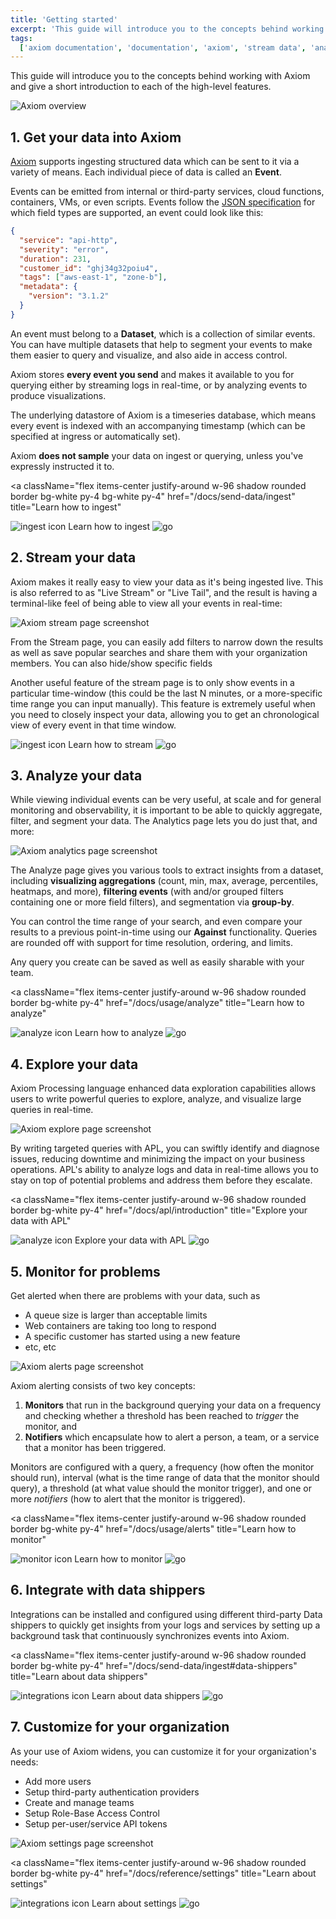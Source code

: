 ```yaml
---
title: 'Getting started'
excerpt: 'This guide will introduce you to the concepts behind working with Axiom and give a short introduction to each of the high-level features.'
tags:
  ['axiom documentation', 'documentation', 'axiom', 'stream data', 'analyze data', 'explore data']
---
```


This guide will introduce you to the concepts behind working with Axiom and give a short introduction to each of the high-level features.

![Axiom overview](/doc-assets/shots/getting-started-24.png 'Axiom overview')

## 1. Get your data into Axiom

[Axiom](https://app.axiom.co/) supports ingesting structured data which can be sent to it via a variety of means. Each individual piece of data is called an **Event**.

Events can be emitted from internal or third-party services, cloud functions, containers, VMs, or even scripts. Events follow the [JSON specification](https://www.json.org/json-en.html) for which field types are supported, an event could look like this:

```json copy
{
  "service": "api-http",
  "severity": "error",
  "duration": 231,
  "customer_id": "ghj34g32poiu4",
  "tags": ["aws-east-1", "zone-b"],
  "metadata": {
    "version": "3.1.2"
  }
}
```

An event must belong to a **Dataset**, which is a collection of similar events. You can have multiple datasets that help to segment your events to make them easier to query and visualize, and also aide in access control.

Axiom stores **every event you send** and makes it available to you for querying either by streaming logs in real-time, or by analyzing events to produce visualizations.

The underlying datastore of Axiom is a timeseries database, which means every event is indexed with an accompanying timestamp (which can be specified at ingress or automatically set).

Axiom **does not sample** your data on ingest or querying, unless you've expressly instructed it to.

<a
  className="flex items-center justify-around w-96 shadow rounded border bg-white py-4 bg-white py-4"
  href="/docs/send-data/ingest"
  title="Learn how to ingest"
>
  <Image src="/doc-assets/ingest.svg" width={24} height={24} alt="ingest icon" />
  <span>Learn how to ingest</span>
  <Image src="/doc-assets/chevron-right.svg" width={16} height={16} alt="go" />
</a>

## 2. Stream your data

Axiom makes it really easy to view your data as it's being ingested live. This is also referred to as "Live Stream" or "Live Tail", and the result is having a terminal-like feel of being able to view all your events in real-time:

![Axiom stream page screenshot](/doc-assets/shots/getting-started-stream.png 'Axiom stream page screenshot')

From the Stream page, you can easily add filters to narrow down the results as well as save popular searches and share them with your organization members. You can also hide/show specific fields

Another useful feature of the stream page is to only show events in a particular time-window (this could be the last N minutes, or a more-specific time range you can input manually). This feature is extremely useful when you need to closely inspect your data, allowing you to get an chronological view of every event in that time window.

<Link href="/docs/usage/stream" title="Learn how to stream">
  <a className="flex items-center justify-around  shadow rounded border bg-white py-4">
    <Image src="/doc-assets/stream.svg" width={24} height={24} alt="ingest icon" />
    <span>Learn how to stream</span>
    <Image src="/doc-assets/chevron-right.svg" width={16} height={16} alt="go" />
  </a>
</Link>

## 3. Analyze your data

While viewing individual events can be very useful, at scale and for general monitoring and observability, it is important to be able to quickly aggregate, filter, and segment your data. The Analytics page lets you do just that, and more:

![Axiom analytics page screenshot](/doc-assets/shots/analyze-your-data-1.png 'Axiom analytics page screenshot')

The Analyze page gives you various tools to extract insights from a dataset, including **visualizing aggregations** (count, min, max, average, percentiles, heatmaps, and more), **filtering events** (with and/or grouped filters containing one or more field filters), and segmentation via **group-by**.

You can control the time range of your search, and even compare your results to a previous point-in-time using our **Against** functionality. Queries are rounded off with support for time resolution, ordering, and limits.

Any query you create can be saved as well as easily sharable with your team.

<a
  className="flex items-center justify-around w-96 shadow rounded border bg-white py-4"
  href="/docs/usage/analyze"
  title="Learn how to analyze"
>
  <Image src="/doc-assets/analyze.svg" width={24} height={24} alt="analyze icon" />
  <span>Learn how to analyze</span>
  <Image src="/doc-assets/chevron-right.svg" width={16} height={16} alt="go" />
</a>


## 4. Explore your data

Axiom Processing language enhanced data exploration capabilities allows users to write powerful queries to explore, analyze, and visualize large queries in real-time. 

![Axiom explore page screenshot](/doc-assets/shots/explore-your-data-1.png 'Axiom analytics page screenshot')

By writing targeted queries with APL, you can swiftly identify and diagnose issues, reducing downtime and minimizing the impact on your business operations. APL's ability to analyze logs and data in real-time allows you to stay on top of potential problems and address them before they escalate.  

<a
  className="flex items-center justify-around w-96 shadow rounded border bg-white py-4"
  href="/docs/apl/introduction"
  title="Explore your data with APL"
>
  <Image src="/doc-assets/analyze.svg" width={24} height={24} alt="analyze icon" />
  <span>Explore your data with APL</span>
  <Image src="/doc-assets/chevron-right.svg" width={16} height={16} alt="go" />
</a>


## 5. Monitor for problems

Get alerted when there are problems with your data, such as

- A queue size is larger than acceptable limits
- Web containers are taking too long to respond
- A specific customer has started using a new feature
- etc, etc

![Axiom alerts page screenshot](/doc-assets/shots/monitor-for-problems.png 'Axiom alerts page screenshot')

Axiom alerting consists of two key concepts:

1. **Monitors** that run in the background querying your data on a frequency and checking whether a threshold has been reached to _trigger_ the monitor, and
2. **Notifiers** which encapsulate how to alert a person, a team, or a service that a monitor has been triggered.

Monitors are configured with a query, a frequency (how often the monitor should run), interval (what is the time range of data that the monitor should query), a threshold (at what value should the monitor trigger), and one or more _notifiers_ (how to alert that the monitor is triggered).

<a
  className="flex items-center justify-around w-96 shadow rounded border bg-white py-4"
  href="/docs/usage/alerts"
  title="Learn how to monitor"
>
  <Image src="/doc-assets/monitor.svg" width={24} height={24} alt="monitor icon" />
  <span>Learn how to monitor</span>
  <Image src="/doc-assets/chevron-right.svg" width={16} height={16} alt="go" />
</a>

## 6. Integrate with data shippers

Integrations can be installed and configured using different third-party Data shippers to quickly get insights from your logs and services by setting up a background task that continuously synchronizes events into Axiom.

<a
  className="flex items-center justify-around w-96 shadow rounded border bg-white py-4"
  href="/docs/send-data/ingest#data-shippers"
  title="Learn about data shippers"
>
  <Image src="/doc-assets/integrate.svg" width={24} height={24} alt="integrations icon" />
  <span>Learn about data shippers</span>
  <Image src="/doc-assets/chevron-right.svg" width={16} height={16} alt="go" />
</a>

## 7. Customize for your organization

As your use of Axiom widens, you can customize it for your organization's needs:

- Add more users
- Setup third-party authentication providers
- Create and manage teams
- Setup Role-Base Access Control
- Setup per-user/service API tokens

![Axiom settings page screenshot](/doc-assets/shots/customize-your-organization.png 'Axiom settings page screenshot')

<a
  className="flex items-center justify-around w-96 shadow rounded border bg-white py-4"
  href="/docs/reference/settings"
  title="Learn about settings"
>
  <Image src="/doc-assets/settings.svg" width={24} height={24} alt="integrations icon" />
  <span>Learn about settings</span>
  <Image src="/doc-assets/chevron-right.svg" width={16} height={16} alt="go" />
</a>